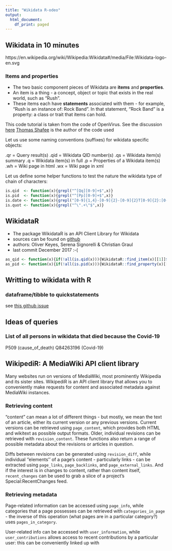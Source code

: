 ```yaml
---
title: "Wikidata R-odeo"
output:
  html_document:
    df_print: paged
---
```


## Wikidata in 10 minutes

https://en.wikipedia.org/wiki/Wikipedia:Wikidata#/media/File:Wikidata-logo-en.svg

### Items and properties

* The two basic component pieces of Wikidata are **items** and **properties**. 
* An item is a thing - a concept, object or topic that exists in the real world, such as “Rush”. 
* These items each have **statements** associated with them - for example, “Rush is an instance of: Rock Band”. In that statement, “Rock Band” is a property: a class or trait that items can hold.

This code tutorial is taken from the code of OpenVirus. See the discussion [here](https://github.com/petermr/openVirus/issues/15) 
[Thomas Shafee](https://github.com/TS404) is the author of the code used

Let us use some naming conventions (suffixes) for wikidata specific objects:

.qr  = Query result(s)
.qid = Wikidata QID number(s)
.qs  = Wikidata item(s) summary
.q   = Wikidata item(s) in full
.p   = Properties of a Wikidata item(s)
.wh  = Wiki page in html
.wx  = Wiki page in xml

Let us define some helper functions to test the nature the wikidata type of chain of characters: 

```r
is.qid  <- function(x){grepl("^[Qq][0-9]+$",x)}
is.pid  <- function(x){grepl("^[Pp][0-9]+$",x)}
is.date <- function(x){grepl("[0-9]{1,4}-[0-9]{2}-[0-9]{2}T[0-9]{2}:[0-9]{2}:[0-9]{2}",x)}
is.quot <- function(x){grepl("^\".+\"$",x)}
```

## WikidataR

* The package WikidataR is an API Client Library for Wikidata
* sources can be found on [github](https://github.com/Ironholds/WikidataR)
* authors: Oliver Keyes, Serena Signorelli & Christian Graul
* last commit December 2017 :-(


```r
as_qid <- function(x){if(!all(is.qid(x))){WikidataR::find_item(x)[[1]]$id}else{x}}
as_pid <- function(x){if(!all(is.pid(x))){WikidataR::find_property(x)[[1]]$id}else{x}}
```


## Writting to wikidata with R

### dataframe/tibble to quickstatements
see [this github issue](https://github.com/petermr/openVirus/issues/17)



## Ideas of queries

### List of all persons in wikidata that died because the Covid-19
P509 (cause_of_death) Q84263196 (Covid-19)

## WikipediR: A MediaWiki API client library
Many websites run on versions of MediaWiki, most prominently Wikipedia and its sister sites. WikipediR is an API client library that allows you to conveniently make requests for content and associated metadata against MediaWiki instances.

### Retrieving content
"content" can mean a lot of different things - but mostly, we mean the text of an article, either its current version or any previous versions. Current versions can be retrieved using <code>page\_content</code>, which provides both HTML and wikitext as possible output formats. Older, individual revisions can be retrieved with <code>revision\_content</code>. These functions also return a range of possible metadata about the revisions or articles in question.

Diffs between revisions can be generated using <code>revision\_diff</code>, while individual ''elements'' of a page's content - particularly links - can be extracted using <code>page\_links</code>, <code>page\_backlinks</code>, and <code>page\_external\_links</code>. And if the interest is in changes to content, rather than content itself, <code>recent\_changes</code> can be used to grab a slice of a project's Special:RecentChanges feed.

### Retrieving metadata
Page-related information can be accessed using <code>page\_info</code>, while categories that a page possesses can be retrieved with <code>categories\_in\_page</code> - the inverse of this operation (what pages are in a particular category?) uses <code>pages\_in\_category</code>.

User-related info can be accessed with <code>user\_information</code>, while <code>user\_contributions</code> allows access to recent contributions by a particular user: this can be conveniently linked up with 
